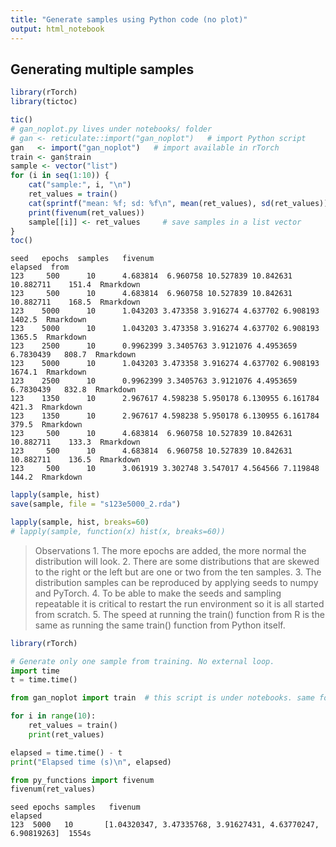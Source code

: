 ```yaml
---
title: "Generate samples using Python code (no plot)"
output: html_notebook
---
```


## Generating multiple samples

```r
library(rTorch)
library(tictoc)

tic()
# gan_noplot.py lives under notebooks/ folder
# gan <- reticulate::import("gan_noplot")   # import Python script
gan   <- import("gan_noplot")   # import available in rTorch
train <- gan$train
sample <- vector("list")
for (i in seq(1:10)) {
    cat("sample:", i, "\n")
    ret_values = train()
    cat(sprintf("mean: %f; sd: %f\n", mean(ret_values), sd(ret_values)))
    print(fivenum(ret_values))
    sample[[i]] <- ret_values     # save samples in a list vector
}
toc()
```

```
seed   epochs  samples   fivenum                                           elapsed  from
123     500      10      4.683814  6.960758 10.527839 10.842631 10.882711    151.4  Rmarkdown
123     500      10      4.683814  6.960758 10.527839 10.842631 10.882711    168.5  Rmarkdown
123    5000      10      1.043203 3.473358 3.916274 4.637702 6.908193       1402.5  Rmarkdown
123    5000      10      1.043203 3.473358 3.916274 4.637702 6.908193       1365.5  Rmarkdown
123    2500      10      0.9962399 3.3405763 3.9121076 4.4953659 6.7830439   808.7  Rmarkdown 
123    5000      10      1.043203 3.473358 3.916274 4.637702 6.908193       1674.1  Rmarkdown
123    2500      10      0.9962399 3.3405763 3.9121076 4.4953659 6.7830439   832.8  Rmarkdown
123    1350      10      2.967617 4.598238 5.950178 6.130955 6.161784        421.3  Rmarkdown
123    1350      10      2.967617 4.598238 5.950178 6.130955 6.161784        379.5  Rmarkdown
123     500      10      4.683814  6.960758 10.527839 10.842631 10.882711    133.3  Rmarkdown
123     500      10      4.683814  6.960758 10.527839 10.842631 10.882711    136.5  Rmarkdown
123     500      10      3.061919 3.302748 3.547017 4.564566 7.119848        144.2  Rmarkdown
```

```r
lapply(sample, hist)
save(sample, file = "s123e5000_2.rda")
```

```r
lapply(sample, hist, breaks=60)
# lapply(sample, function(x) hist(x, breaks=60))
```


> Observations
1. The more epochs are added, the more normal the distribution will look.
2. There are some distributions that are skewed to the right or the left but are one or two from the ten samples.
3. The distribution samples can be reproduced by applying seeds to numpy and PyTorch.
4. To be able to make the seeds and sampling repeatable it is critical to restart the run environment so it is all started from scratch.
5. The speed at running the train() function from R is the same as running the same train() function from Python itself.



```r
library(rTorch)
```



```python
# Generate only one sample from training. No external loop.
import time
t = time.time()

from gan_noplot import train  # this script is under notebooks. same folder.

for i in range(10):
    ret_values = train()
    print(ret_values)

elapsed = time.time() - t
print("Elapsed time (s)\n", elapsed)
```

```python
from py_functions import fivenum
fivenum(ret_values)
```


```
seed epochs samples   fivenum                                                     elapsed
123  5000   10       [1.04320347, 3.47335768, 3.91627431, 4.63770247, 6.90819263]  1554s

```
